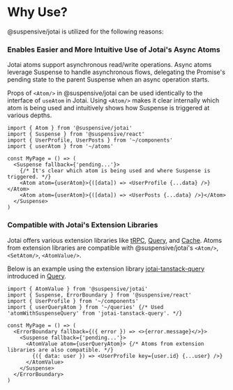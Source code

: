 
# Why Use?

@suspensive/jotai is utilized for the following reasons:

<Steps>

### Enables Easier and More Intuitive Use of Jotai's Async Atoms

Jotai atoms support asynchronous read/write operations. Async atoms leverage Suspense to handle asynchronous flows, delegating the Promise's pending state to the parent Suspense when an async operation starts.

Props of `<Atom/>` in @suspensive/jotai can be used identically to the interface of `useAtom` in Jotai. Using `<Atom/>` makes it clear internally which atom is being used and intuitively shows how Suspense is triggered at various depths.

```tsx
import { Atom } from '@suspensive/jotai'
import { Suspense } from '@suspensive/react'
import { UserProfile, UserPosts } from '~/components'
import { userAtom } from '~/atoms'

const MyPage = () => (
  <Suspense fallback={'pending...'}>
    {/* It's clear which atom is being used and where Suspense is triggered. */}
    <Atom atom={userAtom}>{([data]) => <UserProfile {...data} />}</Atom>
    <Atom atom={userAtom}>{([data]) => <UserPosts {...data} />}</Atom>
  </Suspense>
)
```

### Compatible with Jotai's Extension Libraries

Jotai offers various extension libraries like [tRPC](https://jotai.org/docs/extensions/trpc), [Query](https://jotai.org/docs/extensions/query), and [Cache](https://jotai.org/docs/extensions/cache). Atoms from extension libraries are compatible with @suspensive/jotai's `<Atom/>`, `<SetAtom/>`, `<AtomValue/>`.

Below is an example using the extension library [jotai-tanstack-query](https://github.com/jotaijs/jotai-tanstack-query) introduced in [Query](https://jotai.org/docs/extensions/query#suspense).

```tsx
import { AtomValue } from '@suspensive/jotai'
import { Suspense, ErrorBoundary } from '@suspensive/react'
import { UserProfile } from '~/components'
import { userQueryAtom } from '~/queries' {/* Used 'atomWithSuspenseQuery' from 'jotai-tanstack-query'. */}

const MyPage = () => (
  <ErrorBoundary fallback={({ error }) => <>{error.message}</>}>
    <Suspense fallback={'pending...'}>
      <AtomValue atom={userQueryAtom}> {/* Atoms from extension libraries are also compatible. */}
        {({ data: user }) => <UserProfile key={user.id} {...user} />}
      </AtomValue>
    </Suspense>
  </ErrorBoundary>
)
```

</Steps>
